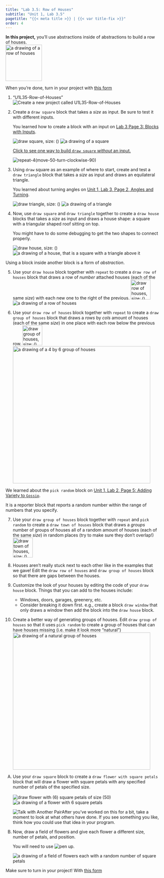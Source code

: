 ```yaml
---
title: "Lab 3.5: Row of Houses"
subtitle: "Unit 1, Lab 3.5"
pagetitle: "{{< meta title >}} | {{< var title-fix >}}"
order: 4
---
```


::: learn
**In this project,** you'll use abstractions inside of abstractions to build a row of houses.<br /> <img src="/img/1-introduction/row-of-houses-size-100.png" title="a drawing of a row of houses" alt="a drawing of a row of houses" class="ms-4 noshadow" style="height: 119px;"/>
:::

When you're done, turn in your project with [this form](https://docs.google.com/forms/d/e/1FAIpQLSe_E1ALMy2QgzZhYnzPWY-xk00xAj3LnRDPS__vntrfW7ul_Q/viewform?usp=sf_link)

::: {#first .forYouToDo}

(@) <div class="newProject">
["U1L35-Row-of-Houses"]{.text}<img src="/img/icons/new-project-called.png" title="Create a new project called U1L35-Row-of-Houses" alt="Create a new project called U1L35-Row-of-Houses"/>
</div>

(@) Create a `draw square` block that takes a <var>size</var> as input. Be sure to test it with different inputs.<br />

    ::: sidenote

    You learned how to create a block with an input on <a href="/unit-1/lab-3/3-blocks-with-inputs.html" title="Lab 3 Page 3: Blocks with Inputs">Lab 3 Page 3: Blocks with Inputs</a>.

    :::

    <img src="/img/1-introduction/draw-square-size.png" title="draw square, size: ()" alt="draw square, size: ()" class="ms-4"/> <img src="/img/1-introduction/square-size-100.png" title="a drawing of a square" alt="a drawing of a square" class="ms-4 noshadow"/>

    ::: endnote
    <a href="#hint-square" data-bs-toggle="collapse" title="Click to see one way to build draw square without an input.">Click to see one way to build `draw square` <em>without</em> an input.</a>

    ::: {#hint-square .collapse}

    <img src="/img/1-introduction/draw-square-def-repeat-4(move-50-turn-right-90).png" title="pen down, repeat 4 (move 50 steps, turn CW 90 degrees)" alt="repeat-4(move-50-turn-clockwise-90)" class="ms-4"/>

    :::
    :::

(@) Using `draw` square as an example of where to start, create and test a `draw triangle` block that takes a <var>size</var> as input and draws an equilateral triangle.<br />

    ::: sidenote
    You learned about turning angles on <a href="/unit-1/lab-3/2-exploring-snap-drawing-motion.qmd" title="Unit 1, Lab 3, Page 2, Angles and Turning">Unit 1, Lab 3, Page 2, Angles and Turning</a>.
    :::

    <img src="/img/1-introduction/draw-triangle-size.png" title="draw triangle, size: ()" alt="draw triangle, size: ()" class="ms-4"/> <img src="/img/1-introduction/triangle-size-100.png" title="a drawing of a triangle" alt="a drawing of a triangle" class="ms-4 noshadow"/>

(@) Now, use `draw square` and `draw triangle` together to create a `draw house` blocks that takes a <var>size</var> as input and draws a house shape: a square with a triangular shaped roof sitting on top.

    ::: sidenote
    You might have to do some debugging to get the two shapes to connect properly.
    :::

    <img src="/img/1-introduction/draw-house-size.png" title="draw house, size: ()" alt="draw house, size: ()" class="ms-4"/> <img src="/img/1-introduction/house-size-100.png" title="a drawing of a house, that is a square with a triangle above it" alt="a drawing of a house, that is a square with a triangle above it" class="ms-4 noshadow"/>

:::

::: takeNote
Using a block inside another block is a form of <em>abstraction</em>.
:::

::: forYouToDo

(@) Use your `draw house` block together with `repeat` to create a `draw row of houses` block that draws a row of <var>number</var> attached houses (each of the same <var>size</var>) with each new one to the right of the previous.
    <img src="/img/1-introduction/draw-row-of-houses-size.png" title="draw row of houses, size: () number: ()" alt="draw row of houses, size: () number: ()" class="ms-4 p-3"  height="65" /> 
    <img src="/img/1-introduction/row-of-houses-size-100.png" title="a drawing of a row of houses" alt="a drawing of a row of houses" class="ms-4 p-3 noshadow"/>

(@) Use your `draw row of houses` block together with `repeat` to create a `draw group of houses` block that draws a <var>rows</var> by <var>cols</var> amount of houses (each of the same <var>size</var>) in one place with each row below the previous row.
    <img src="/img/1-introduction/draw-group-of-houses.png" title="draw group of houses, size: () rows: () cols: ()" alt="draw group of houses, size: () rows: () cols: ()" class="ms-4 p-3"  height="65" /> 
    <img src="/img/1-introduction/group-of-houses.png" title="a drawing of a 4 by 6 group of houses" alt="a drawing of a 4 by 6 group of houses" class="ms-4 p-3 noshadow" width="450" />

::: sidenoteBig
We learned about the `pick random` block on [Unit 1, Lab 2, Page 5: Adding Variety to `Gossip`](/unit-1/lab-2/5-if-else.qmd).

It is a reporter block that reports a random number within the range of numbers that you specify.
:::

(@) Use your `draw group of houses` block together with `repeat` and `pick random`  to create a `draw town of houses` block that draws a <var>groups</var> number of groups of houses all of a random amount of houses (each of the same <var>size</var>) in random places (try to make sure they don't overlap!)
    <img src="/img/1-introduction/draw-town-of-houses.png" title="draw town of houses, size: () groups: ()" alt="draw town of houses, size: () groups: ()" class="ms-4 p-3"  height="65" /> 

<!-- (@) <img src="/img/icons/talk-with-your-partner.png" title="Talk with Your Partner" alt="Talk with Your Partner" class="inline"/>The <em>x</em> positions on the Snap<em>!</em> stage go from -240 to 240. How does the `repeat until` code keep the sprite from drawing too close to the edge of the screen? <img src="/img/icons/save-mini.png" title="Now Is a Good Time to Save" alt="Now Is a Good Time to Save" class="inline"/> -->

:::

::: ifTime

(@) Houses aren't really stuck next to each other like in the examples that we gave! Edit the `draw row of houses` and `draw group of houses` block so that there are gaps between the houses.

(@) Customize the look of your houses by editing the code of your `draw house` block. Things that you can add to the houses include:
    - Windows, doors, garages, greenery, etc.
    - Consider breaking it down first. e.g., create a block `draw window` that only draws a window then add the block into the `draw house` block.

(@) Create a better way of generating groups of houses. Edit `draw group of houses` so that it uses `pick random` to create a group of houses that can have houses missing (i.e. make it look more "natural")
    <img src="/img/1-introduction/natural-group-of-houses.png" title="a drawing of a natural group of houses" alt="a drawing of a natural group of houses" class="ms-4 p-3 noshadow" width="450" /> 

:::

::: takeItFurther
<ol type="A">

<li>Use your `draw square` block to create a `draw flower with square petals` block that will draw a flower with square petals with any specified number of petals of the specified size.<br />\
<img src="/img/1-introduction/draw-flower-with-6-petals-of-size-50.png" title="draw flower with (6) square petals of size (50)" alt="draw flower with (6) square petals of size (50)" class="ms-4"/> <img src="/img/1-introduction/flower-with-6-square-petals.png" title="a drawing of a flower with 6 square petals" alt="a drawing of a flower with 6 square petals" class="ms-4"/><br /></li>

::: endnote
<img src="/img/icons/talk-with-another-pair-mini.png" title="Talk with Another Pair" alt="Talk with Another Pair" class="inline"/>After you've worked on this for a bit, take a moment to look at what others have done. If you see something you like, think how you could use that idea in your program.
:::

<li>

Now, draw a field of flowers and give each flower a different size, number of petals, and position.<br />

::: sidenote
You will need to use <img src="/img/blocks/pen-up-full-size.png" title="pen up" alt="pen up" class="inline"/>.
:::

<img src="/img/1-introduction/field-of-flowers.png" title="a drawing of a field of flowers each with a random number of square petals" alt="a drawing of a field of flowers each with a random number of square petals" class="ms-4 noshadow"/><br />

</li>

</ol>
:::

Make sure to turn in your project! With [this form](https://docs.google.com/forms/d/e/1FAIpQLSe_E1ALMy2QgzZhYnzPWY-xk00xAj3LnRDPS__vntrfW7ul_Q/viewform?usp=sf_link)
